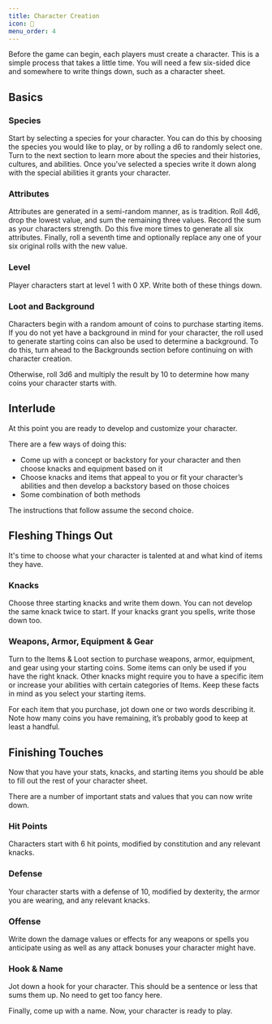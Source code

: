 ```yaml
---
title: Character Creation
icon: 👤
menu_order: 4
---
```


Before the game can begin, each players must create a character. This is a simple process that takes a little time. You will need a few six-sided dice and somewhere to write things down, such as a character sheet.

## Basics

### Species
Start by selecting a species for your character. You can do this by choosing the species you would like to play, or by rolling a d6 to randomly select one. Turn to the next section to learn more about the species and their histories, cultures, and abilities. Once you've selected a species write it down along with the special abilities it grants your character.

### Attributes
Attributes are generated in a semi-random manner, as is tradition. Roll 4d6, drop the lowest value, and sum the remaining three values. Record the sum as your characters strength. Do this five more times to generate all six attributes. Finally, roll a seventh time and optionally replace any one of your six original rolls with the new value.

### Level
Player characters start at level 1 with 0 XP. Write both of these things down.

### Loot and Background
Characters begin with a random amount of coins to purchase starting items. If you do not yet have a background in mind for your character, the roll used to generate starting coins can also be used to determine a background. To do this, turn ahead to the Backgrounds section before continuing on with character creation.

Otherwise, roll 3d6 and multiply the result by 10 to determine how many coins your character starts with. 

## Interlude
At this point you are ready to develop and customize your character. 

There are a few ways of doing this:
- Come up with a concept or backstory for your character and then choose knacks and equipment based on it
- Choose knacks and items that appeal to you or fit your character’s abilities and then develop a backstory based on those choices
- Some combination of both methods

The instructions that follow assume the second choice.

## Fleshing Things Out
It's time to choose what your character is talented at and what kind of items they have.

### Knacks
Choose three starting knacks and write them down. You can not develop the same knack twice to start. If your knacks grant you spells, write those down too.

### Weapons, Armor, Equipment & Gear
Turn to the Items & Loot section to purchase weapons, armor, equipment, and gear using your starting coins. Some items can only be used if you have the right knack. Other knacks might require you to have a specific item or increase your abilities with certain categories of Items. Keep these facts in mind as you select your starting items.

For each item that you purchase, jot down one or two words describing it. Note how many coins you have remaining, it’s probably good to keep at least a handful.

## Finishing Touches
Now that you have your stats, knacks, and starting items you should be able to fill out the rest of your character sheet. 

There are a number of important stats and values that you can now write down. 

### Hit Points
Characters start with 6 hit points, modified by constitution and any relevant knacks.

### Defense 
Your character starts with a defense of 10, modified by dexterity, the armor you are wearing, and any relevant knacks.

### Offense
Write down the damage values or effects for any weapons or spells you anticipate using as well as any attack bonuses your character might have.

### Hook & Name
Jot down a hook for your character. This should be a sentence or less that sums them up. No need to get too fancy here.

Finally, come up with a name. Now, your character is ready to play.